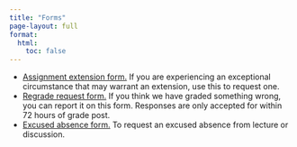 ```yaml
---
title: "Forms"
page-layout: full
format:
  html:
    toc: false
---
```


- [Assignment extension form.](https://docs.google.com/forms/d/e/1FAIpQLSd3E1IO00dQ4fGtnPWIrdG3aJMZSqkOJiz6Iy94MvYM98nNyw/viewform?usp=sf_link) If you are experiencing an exceptional circumstance that may warrant an extension, use this to request one.
- [Regrade request form.](https://docs.google.com/forms/d/e/1FAIpQLSdK6oLCneiZAMdDY_4T6xx2cTz33v5V9IU9Hpxxti3ZsBTKrw/viewform?usp=sf_link) If you think we have graded something wrong, you can report it on this form. Responses are only accepted for within 72 hours of grade post.
- [Excused absence form.](https://docs.google.com/forms/d/e/1FAIpQLScKMw0mnt4gTa9NZhYZpYWwIexfmpqSp76rjVtsbJ4D4AfPxw/viewform?usp=sf_link) To request an excused absence from lecture or discussion.
